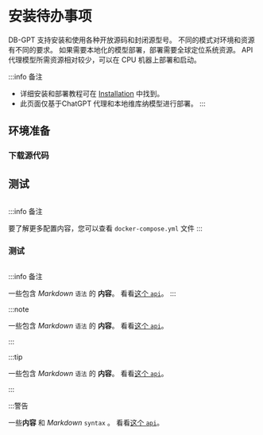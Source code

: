 # 安装待办事项

DB-GPT 支持安装和使用各种开放源码和封闭源型号。 不同的模式对环境和资源有不同的要求。 如果需要本地化的模型部署，部署需要全球定位系统资源。 API 代理模型所需资源相对较少，可以在 CPU 机器上部署和启动。

:::info 备注

-   详细安装和部署教程可在 [Installation](/docs/installation1.mdx) 中找到。
-   此页面仅基于ChatGPT 代理和本地维库纳模型进行部署。
    :::

## 环境准备

### 下载源代码

## 测试

```python

```

:::info 备注

要了解更多配置内容，您可以查看 `docker-compose.yml` 文件
:::

### 测试

```python

```

:::info 备注

一些包含 _Markdown_ `语法` 的 **内容**。 看看[这个 `api`](#)。
:::

:::note

一些包含 _Markdown_ `语法` 的 **内容**。 看看[这个 `api`](#)。

:::

:::tip

一些包含 _Markdown_ `语法` 的 **内容**。 看看[这个 `api`](#)。

:::

:::警告

一些**内容** 和 _Markdown_ `syntax` 。 看看[这个 `api`](#)。
